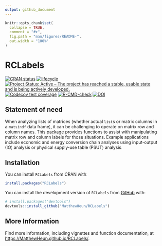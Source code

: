 ```yaml
---
output: github_document
---
```


<!-- README.md is generated from README.Rmd. Please edit README.Rmd. -->

```r
knitr::opts_chunk$set(
  collapse = TRUE,
  comment = "#>",
  fig.path = "man/figures/README-",
  out.width = "100%"
)
```

# RCLabels

<!-- badges: start -->
[![CRAN status](https://www.r-pkg.org/badges/version/RCLabels)](https://CRAN.R-project.org/package=RCLabels)
[![lifecycle](https://img.shields.io/badge/lifecycle-stable-brightgreen.svg)](https://lifecycle.r-lib.org/articles/stages.html#stable)
[![Project Status: Active – The project has reached a stable, usable state and is being actively developed.](https://www.repostatus.org/badges/latest/active.svg)](https://www.repostatus.org/#active)
[![Codecov test coverage](https://codecov.io/gh/MatthewHeun/RCLabels/branch/main/graph/badge.svg)](https://app.codecov.io/gh/MatthewHeun/RCLabels?branch=main)
[![R-CMD-check](https://github.com/MatthewHeun/RCLabels/actions/workflows/R-CMD-check.yaml/badge.svg)](https://github.com/MatthewHeun/RCLabels/actions/workflows/R-CMD-check.yaml)
[![DOI](https://zenodo.org/badge/DOI/10.5281/zenodo.5819143.svg)](https://doi.org/10.5281/zenodo.5819143)
<!-- badges: end -->


## Statement of need

When analyzing lists of matrices
(whether actual `list`s or matrix columns in a
`matsindf` data frame), 
it can be challenging to operate on matrix row and column names.
This package provides functions to assist with manipulating matrix 
row and column labels for those situations.
Example applications include economic and energy conversion chain analyses
using input-output (IO) analysis or
physical supply-use table (PSUT) analysis.


## Installation

You can install `RCLabels` from CRAN with:

```r
install.packages("RCLabels")
```


You can install the development version of `RCLabels` from [GitHub](https://github.com/) with:

```r
# install.packages("devtools")
devtools::install_github("MatthewHeun/RCLabels")
```

## More Information

Find more information, including vignettes and function documentation, at 
<https://MatthewHeun.github.io/RCLabels/>.
